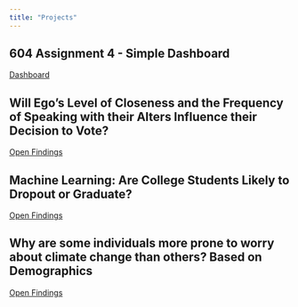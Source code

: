```yaml
---
title: "Projects"
---
```


## 604 Assignment 4 - Simple Dashboard

[Dashboard](files/assignment4.html)

## Will Ego's Level of Closeness and the Frequency of Speaking with their Alters Influence their Decision to Vote?
<a href = "files/DACSS 695N Final.pdf"
target="_blank">Open Findings</a>

## Machine Learning: Are College Students Likely to Dropout or Graduate?
<a href = "files/finalproject.pdf"
target="_blank">Open Findings</a>

## Why are some individuals more prone to worry about climate change than others? Based on Demographics
<a href = "files/603 Final Project Poster.pdf"
target="_blank">Open Findings</a>